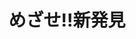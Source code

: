 ﻿---
title: "めざせ!!新発見"
category: "生命理工学院"
vol: 18
interviewee: "岸本 健雄・久永真市 "
url: ""
tags: []
pdf: "18-3.pdf"
career: ""
preface: ""
---
